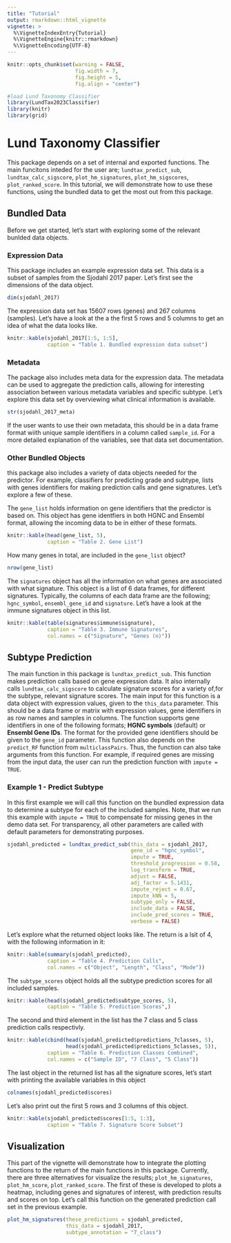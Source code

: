 ```yaml
---
title: "Tutorial"
output: rmarkdown::html_vignette
vignette: >
  %\VignetteIndexEntry{Tutorial}
  %\VignetteEngine{knitr::rmarkdown}
  %\VignetteEncoding{UTF-8}
---
```

```r
knitr::opts_chunk$set(warning = FALSE, 
                      fig.width = 7, 
                      fig.height = 5, 
                      fig.align = "center")
```

```r
#load Lund Taxonomy Classifier
library(LundTax2023Classifier)
library(knitr)
library(grid)
```

# Lund Taxonomy Classifier
This package depends on a set of internal and exported functions.
The main funcitons inteded for the user are; `lundtax_predict_sub`, `lundtax_calc_sigscore`, `plot_hm_signatures`, `plot_hm_sigscores`, `plot_ranked_score`. In this tutorial, we will demonstrate 
how to use these functions, using the bundled data to get the most out from this package.

## Bundled Data
Before we get started, let's start with exploring some of the relevant bunlded data objects.

### Expression Data
This package includes an example expression data set. This data is a subset of samples from the Sjodahl 2017 paper. Let's first see the dimensions of the data object.

```r
dim(sjodahl_2017)
```

The expression data set has 15607 rows (genes) and 267 columns (samples). Let's have a look at the a the first 5 rows and 5 columns to get an idea of what the data looks like.

```r
knitr::kable(sjodahl_2017[1:5, 1:5], 
             caption = "Table 1. Bundled expression data subset")
```

### Metadata
The package also includes meta data for the expression data. The metadata can be used to aggregate the prediction calls, allowing for interesting association between various metadata variables and specific subtype. Let's explore this data set by overviewing what clinical information is available.

```r
str(sjodahl_2017_meta)
```

If the user wants to use their own metadata, this should be in a data frame format wiith unique sample identifiers in a column called `sample_id`. For a more detailed explanation of the variables, see that data set documentation.

### Other Bundled Objects
this package also includes a variety of data objects needed for the predictor. For example, classifiers for predicting grade and subtype, lists with genes identifiers for making prediction calls and gene signatures. Let's explore a few of these.

The `gene_list` holds information on gene identifiers that the predictor is based on. This object has
gene identfiers in both HGNC and Ensembl format, allowing the incoming data to be in either of these formats. 

```r
knitr::kable(head(gene_list, 5),
             caption = "Table 2. Gene List")
```

How many genes in total, are included in the `gene_list` object?

```r
nrow(gene_list)
```

The `signatures` object has all the information on what genes are associated with what signature. This object is a list of 6 data frames, for different signatures. Typically, the columns of each data frame are the following; `hgnc_symbol`, `ensembl_gene_id` and `signature`. Let's have a look at the immune signatures object in this list.

```r
knitr::kable(table(signatures$immune$signature), 
             caption = "Table 3. Immune Signatures", 
             col.names = c("Signature", "Genes (n)"))
```

## Subtype Prediction
The main function in this package is `lundtax_predict_sub`. This function
makes prediction calls based on gene expression data. It also internally calls `lundtax_calc_sigscore` to calculate signature scores for a variety of,for the subtype, relevant signature scores. The main input for this function is a data object with expression values, given to the `this_data` parameter. This should be a data frame or matrix with expression values, gene identifiers in as row names and samples in columns. The function supports gene identifiers in one of the following formats; **HGNC symbols** (default) or **Ensembl Gene IDs**. The format for the provided gene identifiers should be given to the `gene_id` parameter. This function also depends on the `predict_RF` function from `multiclassPairs`. Thus, the function can also take arguments from this function. For example, if required genes are missing from the input data, the user can run the prediction function with `impute = TRUE`.

### Example 1 - Predict Subtype
In this first example we will call this function on the bundled expression data to determine a subtype for each of the included samples. Note, that we run this example with `impute = TRUE` to compensate for missing genes in the demo data set. For transparency, all other parameters are called with default parameters for demonstrating purposes.
```r
sjodahl_predicted = lundtax_predict_sub(this_data = sjodahl_2017, 
                                        gene_id = "hgnc_symbol",
                                        impute = TRUE,
                                        threshold_progression = 0.58,
                                        log_transform = TRUE, 
                                        adjust = FALSE, 
                                        adj_factor = 5.1431, 
                                        impute_reject = 0.67, 
                                        impute_kNN = 5, 
                                        subtype_only = FALSE, 
                                        include_data = FALSE, 
                                        include_pred_scores = TRUE, 
                                        verbose = FALSE)
```

Let's explore what the returned object looks like. The return is a lsit of 4, with the following information in it:

```r
knitr::kable(summary(sjodahl_predicted), 
             caption = "Table 4. Prediction Calls", 
             col.names = c("Object", "Length", "Class", "Mode"))
```

The `subtype_scores` object holds all the subtype prediction scores for all included samples.

```r
knitr::kable(head(sjodahl_predicted$subtype_scores, 5), 
             caption = "Table 5. Prediction Scores",)
```

The second and third element in the list has the 7 class  and 5 class prediction calls respectivly. 

```r

knitr::kable(cbind(head(sjodahl_predicted$predictions_7classes, 5),
                   head(sjodahl_predicted$predictions_5classes, 5)), 
             caption = "Table 6. Prediction Classes Combined",
             col.names = c("Sample ID", "7 Class", "5 Class"))
```

The last object in the returned list has all the signature scores, let's start with printing the available variables in this object

```r
colnames(sjodahl_predicted$scores)
```

Let's also print out the first 5 rows and 3 columns of this object.

```r
knitr::kable(sjodahl_predicted$scores[1:5, 1:3], 
             caption = "Table 7. Signature Score Subset")
```

## Visualization
This part of the vignette will demonstrate how to integrate the plotting functions to the return of the main functions in this package. Currently, there are three alternatives for visualize the results;
`plot_hm_signatures`, `plot_hm_score`, `plot_ranked_score`. The first of these is developed to plots a heatmap, including genes and signatures of interest, with prediction results and scores on top. Let's call this function on the generated prediction call set in the previous example.

```r
plot_hm_signatures(these_predictions = sjodahl_predicted, 
                   this_data = sjodahl_2017,
                   subtype_annotation = "7_class")
```
